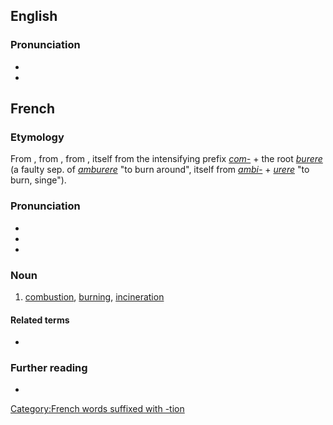 {{also|combustión}}
==English==
{{wikipedia}}

===Pronunciation===
* {{IPA|/kəmˈbʌs.tʃən/|lang=en}}
* {{audio|en-us-combustion.ogg|Audio (US)|lang=en}}

==French==

===Etymology===
From {{etyl|fro|fr}} {{m|fro|combustion}}, from {{etyl|la|fr}} {{m|la|combustio}}, from {{m|la|comburere||to burn}}, itself from the intensifying prefix ''[[com-]]'' + the root ''[[burere]]'' (a faulty sep. of ''[[amburere]]'' "to burn around", itself from ''[[ambi-]]'' + ''[[urere]]'' "to burn, singe").

===Pronunciation===
* {{IPA|/kɔ̃.bys.tjɔ̃/|lang=fr}}
* {{homophones|combustions|lang=fr}}
* {{hyphenation|com|bus|tion|lang=fr}}

===Noun===
{{fr-noun|f}}

# [[#English|combustion]], [[burning]], [[incineration]]

====Related terms====
* {{l|fr|comburant}}

===Further reading===
* {{R:TLFi}}

[[Category:French words suffixed with -tion]]